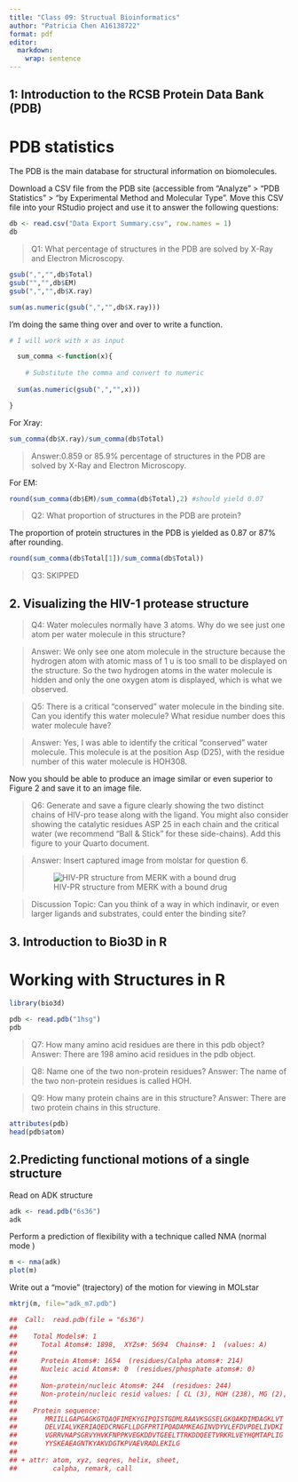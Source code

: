 ```yaml
---
title: "Class 09: Structual Bioinformatics"
author: "Patricia Chen A16138722"
format: pdf
editor: 
  markdown: 
    wrap: sentence
---
```


## 1: Introduction to the RCSB Protein Data Bank (PDB)

# PDB statistics

The PDB is the main database for structural information on biomolecules.

Download a CSV file from the PDB site (accessible from "Analyze" \> "PDB Statistics" \> "by Experimental Method and Molecular Type". Move this CSV file into your RStudio project and use it to answer the following questions:

```r
db <- read.csv("Data Export Summary.csv", row.names = 1)
db

```

> Q1: What percentage of structures in the PDB are solved by X-Ray and Electron Microscopy.

```r

gsub(",","",db$Total)
gsub("","",db$EM)
gsub(",","",db$X.ray)

sum(as.numeric(gsub(",","",db$X.ray)))

```

I'm doing the same thing over and over to write a function.

```r
# I will work with x as input

  sum_comma <-function(x){
  
    # Substitute the comma and convert to numeric
  
  sum(as.numeric(gsub(",","",x)))

}
```

For Xray:

```r
sum_comma(db$X.ray)/sum_comma(db$Total)
```

> Answer:0.859 or 85.9% percentage of structures in the PDB are solved by X-Ray and Electron Microscopy.

For EM:

```r
round(sum_comma(db$EM)/sum_comma(db$Total),2) #should yield 0.07

```

> Q2: What proportion of structures in the PDB are protein?

The proportion of protein structures in the PDB is yielded as 0.87 or 87% after rounding.

```r
round(sum_comma(db$Total[1])/sum_comma(db$Total)) 

```

> Q3: SKIPPED


## 2. Visualizing the HIV-1 protease structure

> Q4: Water molecules normally have 3 atoms.
> Why do we see just one atom per water molecule in this structure?

> Answer: We only see one atom molecule in the structure because the hydrogen atom with atomic mass of 1 u is too small to be displayed on the structure.
> So the two hydrogen atoms in the water molecule is hidden and only the one oxygen atom is displayed, which is what we observed.

> Q5: There is a critical "conserved" water molecule in the binding site.
> Can you identify this water molecule?
> What residue number does this water molecule have?

> Answer: Yes, I was able to identify the critical "conserved" water molecule.
> This molecule is at the position Asp (D25), with the residue number of this water molecule is HOH308.

Now you should be able to produce an image similar or even superior to Figure 2 and save it to an image file.

> Q6: Generate and save a figure clearly showing the two distinct chains of HIV-pro tease along with the ligand.
> You might also consider showing the catalytic residues ASP 25 in each chain and the critical water (we recommend "Ball & Stick" for these side-chains).
> Add this figure to your Quarto document.

> Answer: Insert captured image from molstar for question 6.
>
> ![HIV-PR structure from MERK with a bound drug](1HSG.png)

> Discussion Topic: Can you think of a way in which indinavir, or even larger ligands and substrates, could enter the binding site?

## 3. Introduction to Bio3D in R

# Working with Structures in R

```r
library(bio3d)

pdb <- read.pdb("1hsg")
pdb
```

> Q7: How many amino acid residues are there in this pdb object?
> Answer: There are 198 amino acid residues in the pdb object.

> Q8: Name one of the two non-protein residues?
> Answer: The name of the two non-protein residues is called HOH.

> Q9: How many protein chains are in this structure?
> Answer: There are two protein chains in this structure.

```r
attributes(pdb)
head(pdb$atom)

```

## 2.Predicting functional motions of a single structure

Read on ADK structure

```r
adk <- read.pdb("6s36")
adk

```

Perform a prediction of flexibility with a technique called NMA (normal mode )

```r
m <- nma(adk)
plot(m)
```

Write out a "movie" (trajectory) of the motion for viewing in MOLstar

```r
mktrj(m, file="adk_m7.pdb")


```

```r
##  Call:  read.pdb(file = "6s36")
## 
##    Total Models#: 1
##      Total Atoms#: 1898,  XYZs#: 5694  Chains#: 1  (values: A)
## 
##      Protein Atoms#: 1654  (residues/Calpha atoms#: 214)
##      Nucleic acid Atoms#: 0  (residues/phosphate atoms#: 0)
## 
##      Non-protein/nucleic Atoms#: 244  (residues: 244)
##      Non-protein/nucleic resid values: [ CL (3), HOH (238), MG (2), NA (1) ]
## 
##    Protein sequence:
##       MRIILLGAPGAGKGTQAQFIMEKYGIPQISTGDMLRAAVKSGSELGKQAKDIMDAGKLVT
##       DELVIALVKERIAQEDCRNGFLLDGFPRTIPQADAMKEAGINVDYVLEFDVPDELIVDKI
##       VGRRVHAPSGRVYHVKFNPPKVEGKDDVTGEELTTRKDDQEETVRKRLVEYHQMTAPLIG
##       YYSKEAEAGNTKYAKVDGTKPVAEVRADLEKILG
## 
## + attr: atom, xyz, seqres, helix, sheet,
##         calpha, remark, call
```
